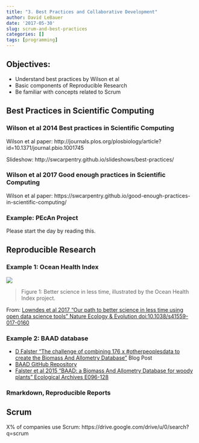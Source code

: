 ```yaml
---
title: "3. Best Practices and Collaborative Development"
author: David LeBauer
date: '2017-05-30'
slug: scrum-and-best-practices
categories: []
tags: [programming]
---
```


## Objectives:

* Understand best practices by Wilson et al
* Basic components of Reproducible Research
* Be familiar with concepts related to Scrum

## Best Practices in Scientific Computing

### Wilson et al 2014 Best practices in Scientific Computing

Wilson et al paper:  http://journals.plos.org/plosbiology/article?id=10.1371/journal.pbio.1001745

Slideshow: http://swcarpentry.github.io/slideshows/best-practices/

### Wilson et al 2017 Good enough practices in Scientific Computing

Wilson et al paper: https://swcarpentry.github.io/good-enough-practices-in-scientific-computing/

### Example: PEcAn Project

Please start the day by reading this.

## Reproducible Research

### Example 1: Ocean Health Index
![](https://www.nature.com/article-assets/npg/natecolevol/2017/s41559-017-0160/images_hires/w926/s41559-017-0160-f1.jpg)

> Figure 1: Better science in less time, illustrated by the Ocean Health Index project.

From: [Lowndes et al 2017 "Our path to better science in less time using open data science tools" Nature Ecology & Evolution
doi:10.1038/s41559-017-0160](https://www.nature.com/articles/s41559-017-0160)

### Example 2: BAAD database

* [D Falster "The challenge of combining 176 x #otherpeoplesdata to create the Biomass And Allometry Database"](https://ropensci.org/blog/2015/06/03/baad/) Blog Post
* [BAAD GitHub Repository](https://github.com/dfalster/baad)
* [Falster et al 2015 "BAAD: a Biomass And Allometry Database for woody plants" Ecological Archives E096-128](http://onlinelibrary.wiley.com/doi/10.1890/14-1889.1/abstract)

### Rmarkdown, Reproducible Reports

## Scrum

X% of companies use Scrum:
https://drive.google.com/drive/u/0/search?q=scrum
